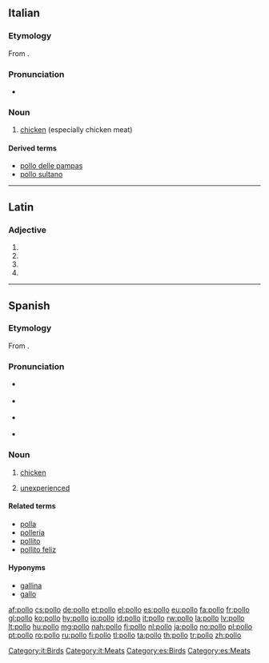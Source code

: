 {{also|pöllö}}
==Italian==

===Etymology===
From {{etyl|la|it}} {{term|pullus|lang=la}}.

===Pronunciation===
* {{audio|It-il pollo.ogg|Audio}}

===Noun===
{{it-noun|poll|m|o|i}}

# {{context|meats|lang=it}} [[chicken]]  (especially chicken meat)

====Derived terms====
* [[pollo delle pampas]]
* [[pollo sultano]]

[[Category:it:Birds]]
[[Category:it:Meats]]

----

==Latin==

===Adjective===
{{la-adj-form|pollō}}

# {{inflection of|pollus|pollus|dat|m|s|lang=la}}
# {{inflection of|pollus|pollus|dat|n|s|lang=la}}
# {{inflection of|pollus|pollus|abl|m|s|lang=la}}
# {{inflection of|pollus|pollus|abl|n|s|lang=la}}

----

==Spanish==

===Etymology===
From {{etyl|la|es}} {{term|pullus|lang=la}}.

===Pronunciation===
* {{a|lleísmo}} {{IPA|[ˈpo.ʎo]|lang=es}}
* {{a|yeísmo}} {{IPA|[ˈpo.ʝo]|lang=es}}
* {{a|Rioplatense}} {{IPA|[ˈpo.ʒo]|lang=es}}
* {{homophones|poyo|lang=es}}

===Noun===
{{es-noun|m}}

# [[chicken]]
# {{context|Chile|slang|lang=es}} [[unexperienced]]

====Related terms====
* [[polla]]
* [[pollería]]
* [[pollito]]
* [[pollito feliz]]

====Hyponyms====
* [[gallina]]
* [[gallo]]

[[Category:es:Birds]]
[[Category:es:Meats]]

[[af:pollo]]
[[cs:pollo]]
[[de:pollo]]
[[et:pollo]]
[[el:pollo]]
[[es:pollo]]
[[eu:pollo]]
[[fa:pollo]]
[[fr:pollo]]
[[gl:pollo]]
[[ko:pollo]]
[[hy:pollo]]
[[io:pollo]]
[[id:pollo]]
[[it:pollo]]
[[rw:pollo]]
[[la:pollo]]
[[lv:pollo]]
[[lt:pollo]]
[[hu:pollo]]
[[mg:pollo]]
[[nah:pollo]]
[[fj:pollo]]
[[nl:pollo]]
[[ja:pollo]]
[[no:pollo]]
[[pl:pollo]]
[[pt:pollo]]
[[ro:pollo]]
[[ru:pollo]]
[[fi:pollo]]
[[tl:pollo]]
[[ta:pollo]]
[[th:pollo]]
[[tr:pollo]]
[[zh:pollo]]